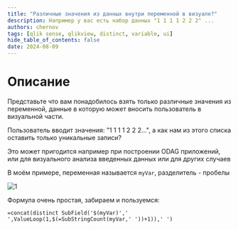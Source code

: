 ---
title: "Различные значения из данных внутри переменной в визуале?"
description: Например у вас есть набор данных "1 1 1 1 2 2 2" ...
authors: chernov
tags: [qlik sense, qlikview, distinct, variable, ui]
hide_table_of_contents: false
date: 2024-08-09
---
# Описание

Представьте что вам понадобилось взять только различные значения из переменной, данные в которую может вносить пользователь в визуальной части.

Пользователь вводит значения: "1 1 1 1 2 2 2...", а как нам из этого списка оставить только уникальные записи?

Это может пригодится например при построении ODAG приложений, или для визуального анализа введенных данных или для других случаев

<!-- truncate -->

В моём примере, переменная называется `myVar`, разделитель - пробелы

![1](/img/blog/2024/08-09/Rh3qKlzGE5.png)

Формула очень простая, забираем и пользуемся:
```
=concat(distinct SubField('$(myVar)',' ',ValueLoop(1,$(=SubStringCount(myVar,' '))+1)),' ')

```
